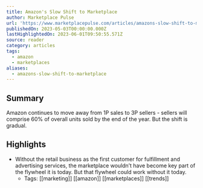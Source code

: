```yaml
---
title: Amazon's Slow Shift to Marketplace
author: Marketplace Pulse
url: 'https://www.marketplacepulse.com/articles/amazons-slow-shift-to-marketplace'
publishedOn: 2023-05-03T00:00:00.000Z
lastHighlightedOn: 2023-06-01T09:50:55.571Z
source: reader
category: articles
tags:
  - amazon
  - marketplaces
aliases:
  - amazons-slow-shift-to-marketplace
---
```

## Summary

Amazon continues to move away from 1P sales to 3P sellers - sellers will comprise 60% of overall units sold by the end of the year. But the shift is gradual.

## Highlights
- Without the retail business as the first customer for fulfillment and advertising services, the marketplace wouldn’t have become key part of the flywheel it is today. But that flywheel could work without it today.
    - Tags: [[marketing]] [[amazon]] [[marketplaces]] [[trends]]
